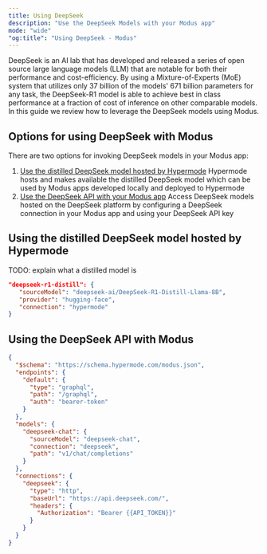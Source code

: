 ```yaml
---
title: Using DeepSeek
description: "Use the DeepSeek Models with your Modus app"
mode: "wide"
"og:title": "Using DeepSeek - Modus"
---
```


DeepSeek is an AI lab that has developed and released a series of open source
large language models (LLM) that are notable for both their performance and
cost-efficiency. By using a Mixture-of-Experts (MoE) system that utilizes only
37 billion of the models' 671 billion parameters for any task, the DeepSeek-R1
model is able to achieve best in class performance at a fraction of cost of
inference on other comparable models. In this guide we review how to leverage
the DeepSeek models using Modus.

## Options for using DeepSeek with Modus

There are two options for invoking DeepSeek models in your Modus app:

1. [Use the distilled DeepSeek model hosted by Hypermode](#using-the-distilled-deepseek-model-hosted-by-hypermode)
   Hypermode hosts and makes available the distilled DeepSeek model which can be
   used by Modus apps developed locally and deployed to Hypermode
2. [Use the DeepSeek API with your Modus app](#using-the-deepseek-api-with-modus)
   Access DeepSeek models hosted on the DeepSeek platform by configuring a
   DeepSeek connection in your Modus app and using your DeepSeek API key

## Using the distilled DeepSeek model hosted by Hypermode

TODO: explain what a distilled model is

```json modus.json
"deepseek-r1-distill": {
   "sourceModel": "deepseek-ai/DeepSeek-R1-Distill-Llama-8B",
   "provider": "hugging-face",
   "connection": "hypermode"
}
```

## Using the DeepSeek API with Modus

```json modus.json
{
  "$schema": "https://schema.hypermode.com/modus.json",
  "endpoints": {
    "default": {
      "type": "graphql",
      "path": "/graphql",
      "auth": "bearer-token"
    }
  },
  "models": {
    "deepseek-chat": {
      "sourceModel": "deepseek-chat",
      "connection": "deepseek",
      "path": "v1/chat/completions"
    }
  },
  "connections": {
    "deepseek": {
      "type": "http",
      "baseUrl": "https://api.deepseek.com/",
      "headers": {
        "Authorization": "Bearer {{API_TOKEN}}"
      }
    }
  }
}
```
